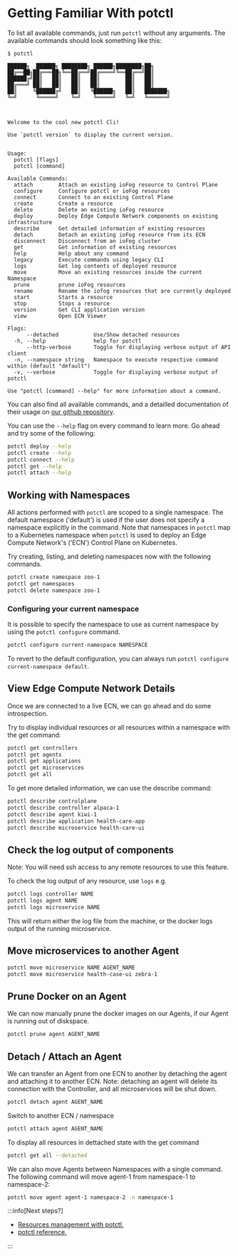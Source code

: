 # Getting Familiar With potctl

To list all available commands, just run `potctl` without any arguments. The available commands should look something like this:

```console
$ potctl

██████╗  ██████╗ ████████╗ ██████╗████████╗██╗     
██╔══██╗██╔═══██╗╚══██╔══╝██╔════╝╚══██╔══╝██║     
██████╔╝██║   ██║   ██║   ██║        ██║   ██║     
██╔═══╝ ██║   ██║   ██║   ██║        ██║   ██║     
██║     ╚██████╔╝   ██║   ╚██████╗   ██║   ███████╗
╚═╝      ╚═════╝    ╚═╝    ╚═════╝   ╚═╝   ╚══════╝
                                                   


Welcome to the cool new potctl Cli!

Use `potctl version` to display the current version.


Usage:
  potctl [flags]
  potctl [command]

Available Commands:
  attach        Attach an existing ioFog resource to Control Plane
  configure     Configure potctl or ioFog resources
  connect       Connect to an existing Control Plane
  create        Create a resource
  delete        Delete an existing ioFog resource
  deploy        Deploy Edge Compute Network components on existing infrastructure
  describe      Get detailed information of existing resources
  detach        Detach an existing ioFog resource from its ECN
  disconnect    Disconnect from an ioFog cluster
  get           Get information of existing resources
  help          Help about any command
  legacy        Execute commands using legacy CLI
  logs          Get log contents of deployed resource
  move          Move an existing resources inside the current Namespace
  prune         prune ioFog resources
  rename        Rename the iofog resources that are currently deployed
  start         Starts a resource
  stop          Stops a resource
  version       Get CLI application version
  view          Open ECN Viewer

Flags:
      --detached           Use/Show detached resources
  -h, --help               help for potctl
      --http-verbose       Toggle for displaying verbose output of API client
  -n, --namespace string   Namespace to execute respective command within (default "default")
  -v, --verbose            Toggle for displaying verbose output of potctl

Use "potctl [command] --help" for more information about a command.

```

You can also find all available commands, and a detailled documentation of their usage on [our github repository](https://github.com/Datasance/potctl/blob/main/docs/md/potctl.mdx).

You can use the `--help` flag on every command to learn more. Go ahead and try some of the following:

```bash
potctl deploy --help
potctl create --help
potctl connect --help
potctl get --help
potctl attach --help
```

## Working with Namespaces

All actions performed with `potctl` are scoped to a single namespace. The default namespace ('default') is used if the user does not specify a namespace explicitly in the command. Note that namespaces in `potctl` map to a Kubernetes namespace when `potctl` is used to deploy an Edge Compute Network's ('ECN') Control Plane on Kubernetes.

Try creating, listing, and deleting namespaces now with the following commands.

```bash
potctl create namespace zoo-1
potctl get namespaces
potctl delete namespace zoo-1
```

### Configuring your current namespace

It is possible to specify the namespace to use as current namespace by using the `potctl configure` command.

```bash
potctl configure current-namespace NAMESPACE
```

To revert to the default configuration, you can always run `potctl configure current-namespace default`.

## View Edge Compute Network Details

Once we are connected to a live ECN, we can go ahead and do some introspection.

Try to display individual resources or all resources within a namespace with the get command:

```bash
potctl get controllers
potctl get agents
potctl get applications
potctl get microservices
potctl get all
```

To get more detailed information, we can use the describe command:

```bash
potctl describe controlplane
potctl describe controller alpaca-1
potctl describe agent kiwi-1
potctl describe application health-care-app
potctl describe microservice health-care-ui
```

## Check the log output of components

Note: You will need ssh access to any remote resources to use this feature.

To check the log output of any resource, use `logs` e.g.

```bash
potctl logs controller NAME
potctl logs agent NAME
potctl logs microservice NAME
```

This will return either the log file from the machine, or the docker logs output of the running microservice.

## Move microservices to another Agent

```bash
potctl move microservice NAME AGENT_NAME
potctl move microservice health-case-ui zebra-1
```

## Prune Docker on an Agent

We can now manually prune the docker images on our Agents, if our Agent is running out of diskspace.

```bash
potctl prune agent AGENT_NAME
```

## Detach / Attach an Agent

We can transfer an Agent from one ECN to another by detaching the agent and attaching it to another ECN.
Note: detaching an agent will delete its connection with the Controller, and all microservices will be shut down.

```bash
potctl detach agent AGENT_NAME
```

Switch to another ECN / namespace

```bash
potctl attach agent AGENT_NAME
```

To display all resources in dettached state with the get command

```bash
potctl get all --detached
```

We can also move Agents between Namespaces with a single command. The following command will move agent-1 from namespace-1 to namespace-2:

```bash
potctl move agent agent-1 namespace-2 -n namespace-1
```

:::info[Next steps?]
  <ul>
    <li><a href="../potctl/resource-management">Resources management with potctl.</a></li>
    <li><a href="../reference-potctl/reference-kinds">potctl reference.</a></li>
  </ul>
:::


<EditPageAdmonition />
